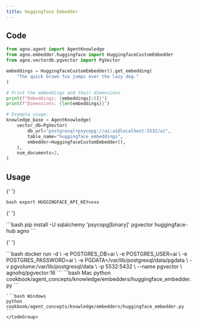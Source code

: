 ```yaml
---
title: Huggingface Embedder
---
```


## Code

```python
from agno.agent import AgentKnowledge
from agno.embedder.huggingface import HuggingfaceCustomEmbedder
from agno.vectordb.pgvector import PgVector

embeddings = HuggingfaceCustomEmbedder().get_embedding(
    "The quick brown fox jumps over the lazy dog."
)

# Print the embeddings and their dimensions
print(f"Embeddings: {embeddings[:5]}")
print(f"Dimensions: {len(embeddings)}")

# Example usage:
knowledge_base = AgentKnowledge(
    vector_db=PgVector(
        db_url="postgresql+psycopg://ai:ai@localhost:5532/ai",
        table_name="huggingface_embeddings",
        embedder=HuggingfaceCustomEmbedder(),
    ),
    num_documents=2,
)
```

## Usage

<Steps>
  <Snippet file="create-venv-step.mdx" />

{' '}

<Step title="Set your API key">```bash export HUGGINGFACE_API_KEY=xxx ```</Step>

{' '}

<Step title="Install libraries">
  ```bash pip install -U sqlalchemy 'psycopg[binary]' pgvector huggingface-hub agno ```
</Step>

{' '}

<Step title="Run PgVector">
  ```bash docker run -d \ -e POSTGRES_DB=ai \ -e POSTGRES_USER=ai \ -e POSTGRES_PASSWORD=ai \ -e
  PGDATA=/var/lib/postgresql/data/pgdata \ -v pgvolume:/var/lib/postgresql/data \ -p 5532:5432 \
  --name pgvector \ agnohq/pgvector:16 ```
</Step>

  <Step title="Run Agent">
    <CodeGroup>
    ```bash Mac
    python cookbook/agent_concepts/knowledge/embedders/huggingface_embedder.py
    ```

    ```bash Windows
    python cookbook/agent_concepts/knowledge/embedders/huggingface_embedder.py
    ```
    </CodeGroup>

  </Step>
</Steps>
